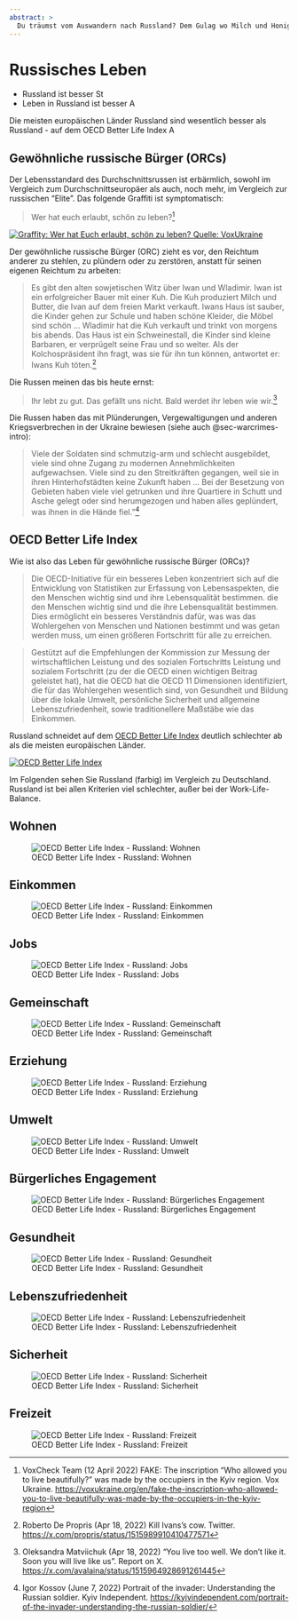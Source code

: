 ```yaml
---
abstract: > 
  Du träumst vom Auswandern nach Russland? Dem Gulag wo Milch und Honig fließen? Dieses Leben erwartet dich:
---
```


# Russisches Leben {#sec-nazis-russia}

::: {.callout-caution title="Mythos"}
- Russland ist besser [![Stichwortsuche in EUvsDisinfo](../all_common_img/EUvsDisinfo_400x240.jpg){height=1em}](https://euvsdisinfo.eu/?s=(Russia|Moscow)%20(better|superior|inferior)&type=database&sort=relevance)
- Leben in Russland ist besser [![Artikel auf EUvsDisinfo](../all_common_img/EUvsDisinfo_400x240.jpg){height=1em}](https://euvsdisinfo.eu/reverse-russophobia/)
:::

::: {.callout-tip title="Wahrheit"}
Die meisten europäischen Länder Russland sind wesentlich besser als Russland - auf dem OECD Better Life Index [![Artikel auf EUvsDisinfo](../all_common_img/EUvsDisinfo_400x240.jpg){height=1em}](https://euvsdisinfo.eu/waiting-for-the-advent-of-the-fifth-stalin/)
:::


## Gewöhnliche russische Bürger (ORCs)

Der Lebensstandard des Durchschnittsrussen ist erbärmlich, sowohl im Vergleich zum Durchschnittseuropäer als auch, noch mehr, im Vergleich zur russischen "Elite". Das folgende Graffiti ist symptomatisch:

> Wer hat euch erlaubt, schön zu leben?[^russia-life-1]

[![Graffity: Wer hat Euch erlaubt, schön zu leben? Quelle: VoxUkraine](Life_Who_allowed_you_to_live_beautifully.jpg)](https://voxukraine.org/en/fake-the-inscription-who-allowed-you-to-live-beautifully-was-made-by-the-occupiers-in-the-kyiv-region/)

Der gewöhnliche russische Bürger (ORC) zieht es vor, den Reichtum anderer zu stehlen, zu plündern oder zu zerstören, anstatt für seinen eigenen Reichtum zu arbeiten:

> Es gibt den alten sowjetischen Witz über Iwan und Wladimir. Iwan ist ein erfolgreicher Bauer mit einer Kuh. Die Kuh produziert Milch und Butter, die Ivan auf dem freien Markt verkauft. Iwans Haus ist sauber, die Kinder gehen zur Schule und haben schöne Kleider, die Möbel sind schön ... Wladimir hat die Kuh verkauft und trinkt von morgens bis abends. Das Haus ist ein Schweinestall, die Kinder sind kleine Barbaren, er verprügelt seine Frau und so weiter. Als der Kolchospräsident ihn fragt, was sie für ihn tun können, antwortet er: Iwans Kuh töten.[^russia-life-2]

Die Russen meinen das bis heute ernst:

> Ihr lebt zu gut. Das gefällt uns nicht. Bald werdet ihr leben wie wir.[^russia-life-3]

Die Russen haben das mit Plünderungen, Vergewaltigungen und anderen Kriegsverbrechen in der Ukraine bewiesen (siehe auch @sec-warcrimes-intro):

> Viele der Soldaten sind schmutzig-arm und schlecht ausgebildet, viele sind ohne Zugang zu modernen Annehmlichkeiten aufgewachsen. Viele sind zu den Streitkräften gegangen, weil sie in ihren Hinterhofstädten keine Zukunft haben ... Bei der Besetzung von Gebieten haben viele viel getrunken und ihre Quartiere in Schutt und Asche gelegt oder sind herumgezogen und haben alles geplündert, was ihnen in die Hände fiel."[^russia-life-4]

## OECD Better Life Index

Wie ist also das Leben für gewöhnliche russische Bürger (ORCs)?

> Die OECD-Initiative für ein besseres Leben konzentriert sich auf die Entwicklung von Statistiken zur Erfassung von Lebensaspekten, die den Menschen wichtig sind und ihre Lebensqualität bestimmen.
die den Menschen wichtig sind und die ihre Lebensqualität bestimmen. Dies ermöglicht ein besseres Verständnis dafür, was
was das Wohlergehen von Menschen und Nationen bestimmt und was getan werden muss, um einen größeren Fortschritt
für alle zu erreichen.

> Gestützt auf die Empfehlungen der Kommission zur Messung der wirtschaftlichen Leistung und des sozialen Fortschritts
Leistung und sozialem Fortschritt (zu der die OECD einen wichtigen Beitrag geleistet hat), hat die OECD
hat die OECD 11 Dimensionen identifiziert, die für das Wohlergehen wesentlich sind, von Gesundheit und Bildung über die lokale
Umwelt, persönliche Sicherheit und allgemeine Lebenszufriedenheit, sowie traditionellere Maßstäbe wie das Einkommen. 

Russland schneidet auf dem [OECD Better Life Index](https://www.oecdbetterlifeindex.org/) deutlich schlechter ab als die meisten europäischen Länder.


[![OECD Better Life Index](BetterLife.jpg)](https://www.oecdbetterlifeindex.org/)

Im Folgenden sehen Sie Russland (farbig) im Vergleich zu Deutschland. Russland ist bei allen Kriterien viel schlechter, außer bei der Work-Life-Balance.  


## Wohnen

![OECD Better Life Index - Russland: Wohnen](BetterLifeRussiaHousing.png)


## Einkommen

![OECD Better Life Index - Russland: Einkommen](BetterLifeRussiaIncome.png)


## Jobs

![OECD Better Life Index - Russland: Jobs](BetterLifeRussiaJobs.png)


## Gemeinschaft

![OECD Better Life Index - Russland: Gemeinschaft](BetterLifeRussiaCommunity.png)


## Erziehung

![OECD Better Life Index - Russland: Erziehung](BetterLifeRussiaEducation.png)


## Umwelt

![OECD Better Life Index - Russland: Umwelt](BetterLifeRussiaEnvironment.png)


## Bürgerliches Engagement

![OECD Better Life Index - Russland: Bürgerliches Engagement](BetterLifeRussiaCivicEngagement.png)


## Gesundheit 

![OECD Better Life Index - Russland: Gesundheit](BetterLifeRussiaHealth.png)


## Lebenszufriedenheit

![OECD Better Life Index - Russland: Lebenszufriedenheit](BetterLifeRussiaLifeSatisfaction.png)


## Sicherheit

![OECD Better Life Index - Russland: Sicherheit](BetterLifeRussiaSafety.png)


## Freizeit

![OECD Better Life Index - Russland: Freizeit](BetterLifeRussiaWorkLifeBalance.png)

<!-- cia-key="fb8dc7bd2d4e2e1a0fbe47e618980daf0150fc1b4987855489ba7f35106d3d9467910a7822e5a2ba9c39d9128135bc8c2e862439b072759eb55848cb7665e5fc" -->


[^russia-life-1]: VoxCheck Team (12 April 2022) FAKE: The inscription “Who allowed you to live beautifully?” was made by the occupiers in the Kyiv region. Vox Ukraine. [https://voxukraine.org/en/fake-the-inscription-who-allowed-you-to-live-beautifully-was-made-by-the-occupiers-in-the-kyiv-region](https://voxukraine.org/en/fake-the-inscription-who-allowed-you-to-live-beautifully-was-made-by-the-occupiers-in-the-kyiv-region)

[^russia-life-2]: Roberto De Propris (Apr 18, 2022) Kill Ivans's cow. Twitter. [https://x.com/propris/status/1515989910410477571](https://x.com/propris/status/1515989910410477571)

[^russia-life-3]: Oleksandra Matviichuk (Apr 18, 2022) "You live too well. We don't like it. Soon you will live like us". Report on X. [https://x.com/avalaina/status/1515964928691261445](https://x.com/avalaina/status/1515964928691261445)

[^russia-life-4]:  Igor Kossov (June 7, 2022) Portrait of the invader: Understanding the Russian soldier.  Kyiv Independent. [https://kyivindependent.com/portrait-of-the-invader-understanding-the-russian-soldier/](https://kyivindependent.com/portrait-of-the-invader-understanding-the-russian-soldier/)


